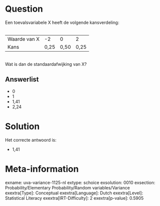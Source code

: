 Question
========

Een toevalsvariabele X heeft de volgende kansverdeling:\
\

  -------------- ------ ------ ------
  Waarde van X   -2     0      2
  Kans           0,25   0,50   0,25
  -------------- ------ ------ ------

\
Wat is dan de standaardafwijking van X?

Answerlist
----------

* 0
* 1
* 1,41
* 2,24

Solution
========

Het correcte antwoord is: 

* 1,41

Meta-information
================
exname: uva-variance-1125-nl
extype: schoice
exsolution: 0010
exsection: Probability/Elementary Probability/Random variables/Variance
exextra[Type]: Conceptual
exextra[Language]: Dutch
exextra[Level]: Statistical Literacy
exextra[IRT-Difficulty]: 2
exextra[p-value]: 0.5905
